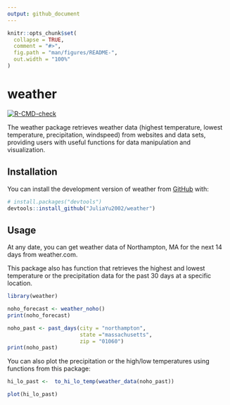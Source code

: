 ```yaml
---
output: github_document
---
```


<!-- README.md is generated from README.Rmd. Please edit that file -->

```r
knitr::opts_chunk$set(
  collapse = TRUE,
  comment = "#>",
  fig.path = "man/figures/README-",
  out.width = "100%"
)
```

# weather

<!-- badges: start -->
[![R-CMD-check](https://github.com/JuliaYu2002/weather/actions/workflows/R-CMD-check.yaml/badge.svg)](https://github.com/JuliaYu2002/weather/actions/workflows/R-CMD-check.yaml)
<!-- badges: end -->

The weather package retrieves weather data (highest temperature, lowest temperature, precipitation, windspeed) from websites and data sets, providing users with useful functions for data manipulation and visualization.

## Installation

You can install the development version of weather from [GitHub](https://github.com/) with:

``` r
# install.packages("devtools")
devtools::install_github("JuliaYu2002/weather")
```

## Usage

At any date, you can get weather data of Northampton, MA for the next 14 days from weather.com.

This package also has function that retrieves the highest and lowest temperature or the precipitation data for the past 30 days at a specific location.

```r
library(weather)

noho_forecast <- weather_noho()
print(noho_forecast)

noho_past <- past_days(city = "northampton", 
                       state ="massachusetts", 
                       zip = "01060")
print(noho_past)
```

You can also plot the precipitation or the high/low temperatures using functions from this package:

```r
hi_lo_past <-  to_hi_lo_temp(weather_data(noho_past))

plot(hi_lo_past)
```

